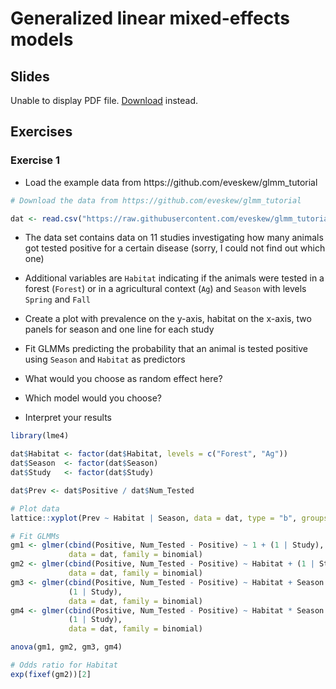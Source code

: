 # Generalized linear mixed-effects models

## Slides

```{=html}
<object data="slides/11_glmm/11_glmm.pdf" type="application/pdf" width="100%" height="500px">
  <p>
    Unable to display PDF file. <a href="slides/11_glmm/11_glmm.pdf">Download</a> instead.
  </p>
</object>
```

## Exercises

### Exercise 1 {-}

* Load the example data from https://github.com/eveskew/glmm_tutorial

```r
# Download the data from https://github.com/eveskew/glmm_tutorial

dat <- read.csv("https://raw.githubusercontent.com/eveskew/glmm_tutorial/refs/heads/master/glmm_tutorial_data.csv")
```

* The data set contains data on 11 studies investigating how many animals got
  tested positive for a certain disease (sorry, I could not find out which one)

* Additional variables are `Habitat` indicating if the animals were tested in a
  forest (`Forest`) or in a agricultural context (`Ag`) and `Season` with levels
  `Spring` and `Fall`

* Create a plot with prevalence on the y-axis, habitat on the x-axis, two panels
  for season and one line for each study

* Fit GLMMs predicting the probability that an animal is tested positive using
  `Season` and `Habitat` as predictors

* What would you choose as random effect here?

* Which model would you choose?

* Interpret your results

```r
library(lme4)

dat$Habitat <- factor(dat$Habitat, levels = c("Forest", "Ag"))
dat$Season  <- factor(dat$Season)
dat$Study   <- factor(dat$Study)

dat$Prev <- dat$Positive / dat$Num_Tested

# Plot data
lattice::xyplot(Prev ~ Habitat | Season, data = dat, type = "b", groups = Study)

# Fit GLMMs
gm1 <- glmer(cbind(Positive, Num_Tested - Positive) ~ 1 + (1 | Study),
             data = dat, family = binomial)
gm2 <- glmer(cbind(Positive, Num_Tested - Positive) ~ Habitat + (1 | Study),
             data = dat, family = binomial)
gm3 <- glmer(cbind(Positive, Num_Tested - Positive) ~ Habitat + Season +
             (1 | Study),
             data = dat, family = binomial)
gm4 <- glmer(cbind(Positive, Num_Tested - Positive) ~ Habitat * Season +
             (1 | Study),
             data = dat, family = binomial)

anova(gm1, gm2, gm3, gm4)

# Odds ratio for Habitat
exp(fixef(gm2))[2]
```


